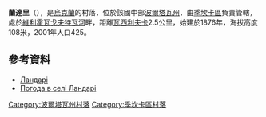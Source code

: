 {{coord|49|47|13|N|34|23|54|E|scale:100000_region:UA|display=title}}

'''蘭達里'''（{{lang-uk|Ландарі}}），是[[烏克蘭|烏克蘭]]的村落，位於該國中部[[波爾塔瓦州|波爾塔瓦州]]，由[[季坎卡區|季坎卡區]]負責管轄，處於[[維利霍瓦戈夫特瓦河|維利霍瓦戈夫特瓦河]]畔，距離[[瓦西利夫卡_(季坎卡區)|瓦西利夫卡]]2.5公里，始建於1876年，海拔高度108米，2001年人口425。

==參考資料==
*[http://w1.c1.rada.gov.ua/pls/z7502/A005?rdat1=05.09.2013&rf7571=25056 Ландарі]{{Dead link|date=2018年6月 |bot=InternetArchiveBot |fix-attempted=no }}
* [http://weather.in.ua/ua/poltavskaja/13031 Погода в селі Ландарі] {{Wayback|url=http://weather.in.ua/ua/poltavskaja/13031 |date=20160305201559 }}

{{DEFAULTSORT:Ландарі}}
[[Category:波爾塔瓦州村落|Category:波爾塔瓦州村落]]
[[Category:季坎卡區村落|Category:季坎卡區村落]]


{{Poltava-geo-stub}}
